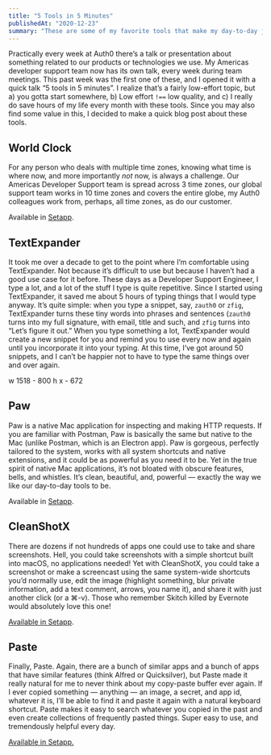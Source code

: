 ```yaml
---
title: "5 Tools in 5 Minutes"
publishedAt: "2020-12-23"
summary: "These are some of my favorite tools that make my day-to-day job so much easier."
---
```


Practically every week at Auth0 there’s a talk or presentation about something related to our products or technologies we use. My Americas developer support team now has its own talk, every week during team meetings. This past week was the first one of these, and I opened it with a quick talk “5 tools in 5 minutes”. I realize that’s a fairly low-effort topic, but a) you gotta start somewhere, b) Low effort `!==` low quality, and c) I really do save hours of my life every month with these tools. Since you may also find some value in this, I decided to make a quick blog post about these tools. 

## World Clock

<ImageWithAlt alt="World Clock" path="5-tools-in-5-minutes/da96c948586c772d42c16edb4f52302d7a8fd0c9-2899x1839.png"  width='2899' height='1839'/>

For any person who deals with multiple time zones, knowing what time is where now, and more importantly _not_ now, is always a challenge. Our Americas Developer Support team is spread across 3 time zones, our global support team works in 10 time zones and covers the entire globe, my Auth0 colleagues work from, perhaps, all time zones, as do our customer.



Available in [Setapp](https://go.setapp.com/invite/wccvxzmm).

## TextExpander

<ImageWithAlt alt="Text Expander" path="5-tools-in-5-minutes/036af9b1cf914d088f39961bf9001ceb1322e278-1989x1633.png" width='1989' height='1633' />

It took me over a decade to get to the point where I’m comfortable using TextExpander. Not because it’s difficult to use but because I haven’t had a good use case for it before. These days as a Developer Support Engineer, I type a lot, and a lot of the stuff I type is quite repetitive. Since I started using TextExpander, it saved me about 5 hours of typing things that I would type anyway. It’s quite simple: when you type a snippet, say, `zauth0` or `zfig`, TextExpander turns these tiny words into phrases and sentences (`zauth0` turns into my full signature, with email, title and such, and `zfig` turns into “Let’s figure it out.” When you type something a lot, TextExpander would create a new snippet for you and remind you to use every now and again until you incorporate it into your typing. At this time, I’ve got around 50 snippets, and I can’t be happier not to have to type the same things over and over again.

<ImageWithAlt alt="Text Expander" path="5-tools-in-5-minutes/5b011d29f2a5a509775bcef217fd5639dcfc7e07-1518x800.png" width="1518" height="800" />

w 1518 - 800 h
x - 672

## Paw

<ImageWithAlt alt="Paw" path="5-tools-in-5-minutes/e981f2bb692f82bea215becdcfbc1f9b339fd451-3584x2240.png" width='3584' height='2240' />

Paw is a native Mac application for inspecting and making HTTP requests. If you are familiar with Postman, Paw is basically the same but native to the Mac (unlike Postman, which is an Electron app). Paw is gorgeous, perfectly tailored to the system, works with all system shortcuts and native extensions, and it could be as powerful as you need it to be. Yet in the true spirit of native Mac applications, it’s not bloated with obscure features, bells, and whistles. It’s clean, beautiful, and, powerful — exactly the way we like our day-to-day tools to be.



Available in [Setapp](https://go.setapp.com/invite/wccvxzmm).

## CleanShotX

<ImageWithAlt alt="CleanShotX" path="5-tools-in-5-minutes/d7a040069784967a81342fc06098324c8a591680-3269x2569.png" width='3269' height='2569'/>

There are dozens if not hundreds of apps one could use to take and share screenshots. Hell, you could take screenshots with a simple shortcut built into macOS, no applications needed! Yet with CleanShotX, you could take a screenshot or make a screencast using the same system-wide shortcuts you’d normally use, edit the image (highlight something, blur private information, add a text comment, arrows, you name it), and share it with just another click (or a ⌘-v). Those who remember Skitch killed by Evernote would absolutely love this one!

[Available in Setapp](https://go.setapp.com/invite/wccvxzmm).

## Paste

<ImageWithAlt alt="Paste" path="5-tools-in-5-minutes/5cd993d4df9539cfc0878ce9d07d0eae2cd6d418-3902x1074.png" width='3902' height='1074' />

Finally, Paste. Again, there are a bunch of similar apps and a bunch of apps that have similar features (think Alfred or Quicksilver), but Paste made it really natural for me to never think about my copy-paste buffer ever again. If I ever copied something — anything — an image, a secret, and app id, whatever it is, I’ll be able to find it and paste it again with a natural keyboard shortcut. Paste makes it easy to search whatever you copied in the past and even create collections of frequently pasted things. Super easy to use, and tremendously helpful every day.

[Available in Setapp.](https://go.setapp.com/invite/wccvxzmm)

